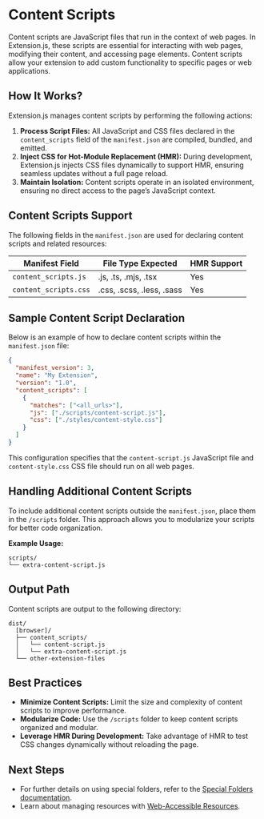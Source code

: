 
<AvatarImage icon="content" />

# Content Scripts

Content scripts are JavaScript files that run in the context of web pages. In Extension.js, these scripts are essential for interacting with web pages, modifying their content, and accessing page elements. Content scripts allow your extension to add custom functionality to specific pages or web applications.

## How It Works?

Extension.js manages content scripts by performing the following actions:

1. **Process Script Files:** All JavaScript and CSS files declared in the `content_scripts` field of the `manifest.json` are compiled, bundled, and emitted.
2. **Inject CSS for Hot-Module Replacement (HMR):** During development, Extension.js injects CSS files dynamically to support HMR, ensuring seamless updates without a full page reload.
3. **Maintain Isolation:** Content scripts operate in an isolated environment, ensuring no direct access to the page’s JavaScript context.

## Content Scripts Support

The following fields in the `manifest.json` are used for declaring content scripts and related resources:

| Manifest Field        | File Type Expected        | HMR Support |
| --------------------- | ------------------------- | ----------- |
| `content_scripts.js`  | .js, .ts, .mjs, .tsx      | Yes         |
| `content_scripts.css` | .css, .scss, .less, .sass | Yes         |

## Sample Content Script Declaration

Below is an example of how to declare content scripts within the `manifest.json` file:

```json
{
  "manifest_version": 3,
  "name": "My Extension",
  "version": "1.0",
  "content_scripts": [
    {
      "matches": ["<all_urls>"],
      "js": ["./scripts/content-script.js"],
      "css": ["./styles/content-style.css"]
    }
  ]
}
```

This configuration specifies that the `content-script.js` JavaScript file and `content-style.css` CSS file should run on all web pages.

## Handling Additional Content Scripts

To include additional content scripts outside the `manifest.json`, place them in the `/scripts` folder. This approach allows you to modularize your scripts for better code organization.

**Example Usage:**

```plaintext
scripts/
└── extra-content-script.js
```

## Output Path

Content scripts are output to the following directory:

```plaintext
dist/
  [browser]/
  ├── content_scripts/
  │   └── content-script.js
  │   └── extra-content-script.js
  └── other-extension-files
```

## Best Practices

- **Minimize Content Scripts:** Limit the size and complexity of content scripts to improve performance.
- **Modularize Code:** Use the `/scripts` folder to keep content scripts organized and modular.
- **Leverage HMR During Development:** Take advantage of HMR to test CSS changes dynamically without reloading the page.

## Next Steps

- For further details on using special folders, refer to the [Special Folders documentation](../features/special-folders.mdx).
- Learn about managing resources with [Web-Accessible Resources](./web_accessible_resources).
